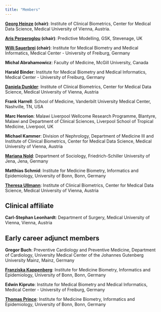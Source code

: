 ```yaml
---
title: "Members"
---
```


**[Georg Heinze](https://www.meduniwien.ac.at/researcher/georg_heinze) (chair)**: Institute of Clinical Biometrics, Center for Medical Data Science, Medical University of Vienna,  Austria. 

**[Aris Perperoglou](https://uk.linkedin.com/in/arisperperoglou) (chair)**:  Predictive Modelling, GSK, Stevenage, UK

**[Willi Sauerbrei](https://www.uniklinik-freiburg.de/imbi-en/employees.html?imbiuser=wfs) (chair)**: Institute for Medical Biometry and Medical Informatics, Medical Center - University of Freiburg, Germany 

**Michal Abrahamowicz**: Faculty of Medicine, McGill University, Canada

**Harald Binder**:  Institute for Medical Biometry and Medical Informatics, Medical Center - University of Freiburg, Germany 

**[Daniela Dunkler](https://www.meduniwien.ac.at/researcher/daniela_dunkler)**: Institute of Clinical Biometrics, Center for Medical Data Science, Medical University of Vienna,  Austria

**Frank Harrell**: School of Medicine, Vanderbilt University Medical Center, Nashville, TN, USA

**Marc Henrion**: Malawi Liverpool Wellcome Research Programme, Blantyre, Malawi and Department of Clinical Sciences, Liverpool School of Tropical Medicine, Liverpool, UK

**Michael Kammer**: Division of Nephrology, Department of Medicine III and Institute of Clinical Biometrics, Center for Medical Data Science, Medical University of Vienna,  Austria

**[Mariana Nold](https://www.fsv.uni-jena.de/19575/dr-mariana-nold)**: Department of Sociology, Friedrich-Schiller University of Jena, Jena, Germany

**Matthias Schmid**:  Institute for Medicine Biometry, Informatics and Epidemiology, University of Bonn, Bonn, Germany

**[Theresa Ullmann](https://www.meduniwien.ac.at/researcher/theresa_ullmann)**: Institute of Clinical Biometrics, Center for Medical Data Science, Medical University of Vienna,  Austria

## Clinical affiliate

**Carl-Stephan Leonhardt**: Department of Surgery, Medical University of Vienna, Vienna, Austria

## Early career adjunct members

**Gregor Buch**: Preventive Cardiology and Preventive Medicine, Department of Cardiology, University Medical Center of the Johannes Gutenberg University Mainz, Mainz, Germany

**[Franziska Kappenberg](https://www.imbie.uni-bonn.de/people/dr-franziska-kappenberg/)**: Institute for Medicine Biometry, Informatics and Epidemiology, University of Bonn, Bonn, Germany

**Edwin  Kipruto**:  Institute for Medical Biometry and Medical Informatics, Medical Center - University of Freiburg, Germany

**[Thomas Prince](https://www.imbie.uni-bonn.de/people/thomas-prince/)**: Institute for Medicine Biometry, Informatics and Epidemiology, University of Bonn, Bonn, Germany



